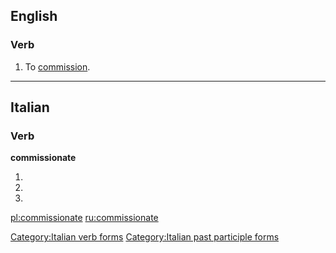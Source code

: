 ==English==

===Verb===
{{en-verb|commissionat|ed}}

# {{obsolete|transitive}} To [[commission]].

{{Webster 1913}}

----

==Italian==

===Verb===
'''commissionate'''

# {{conjugation of|commissionare||2|p|pres|ind|lang=it}}
# {{conjugation of|commissionare||2|p|imp|lang=it}}
# {{form of|[[feminine|Feminine]] plural|commissionato}}

[[Category:Italian verb forms]]
[[Category:Italian past participle forms]]

[[pl:commissionate]]
[[ru:commissionate]]